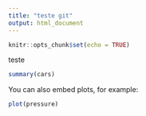 ```yaml
---
title: "teste git"
output: html_document
---
```


```r
knitr::opts_chunk$set(echo = TRUE)
```


teste

```r
summary(cars)
```


You can also embed plots, for example:

```r
plot(pressure)
```
